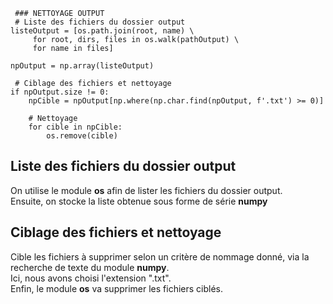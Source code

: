 <source lang="python3">
 ### NETTOYAGE OUTPUT
 # Liste des fichiers du dossier output
listeOutput = [os.path.join(root, name) \
     for root, dirs, files in os.walk(pathOutput) \
     for name in files]

npOutput = np.array(listeOutput)

 # Ciblage des fichiers et nettoyage
if npOutput.size != 0:
    npCible = npOutput[np.where(np.char.find(npOutput, f'.txt') >= 0)]

    # Nettoyage
    for cible in npCible:
        os.remove(cible)
</source>

== Liste des fichiers du dossier output ==

On utilise le module '''os''' afin de lister les fichiers du dossier output. <br>
Ensuite, on stocke la liste obtenue sous forme de série '''numpy'''

== Ciblage des fichiers et nettoyage ==

Cible les fichiers à supprimer selon un critère de nommage donné, via la recherche de texte du module '''numpy'''. <br>
Ici, nous avons choisi l'extension ".txt". <br>
Enfin, le module '''os''' va supprimer les fichiers ciblés.
